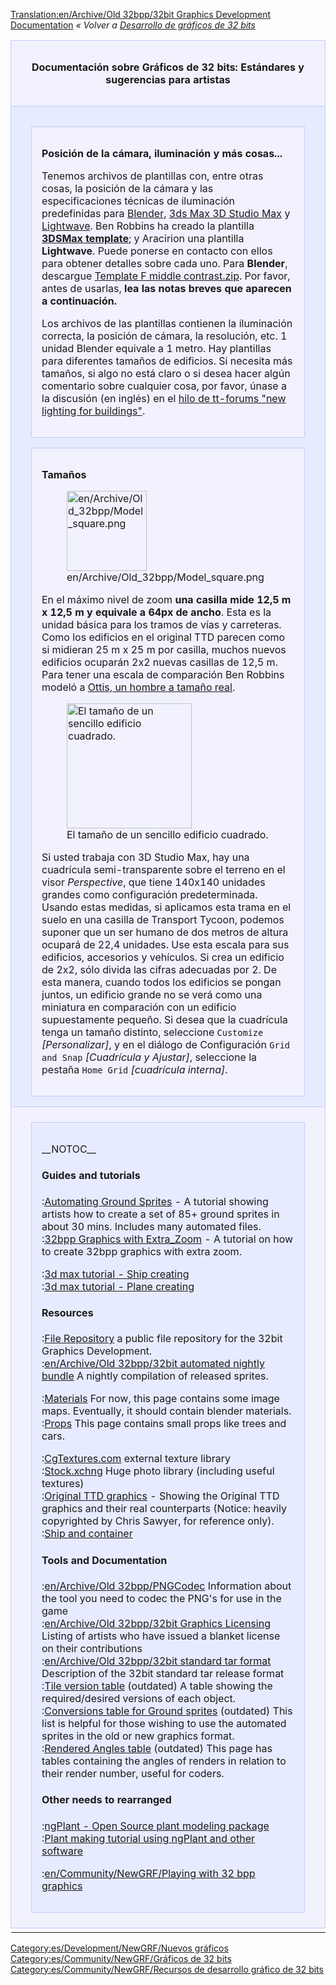 [[Translation:en/Archive/Old 32bpp/32bit Graphics Development Documentation]]
{{es/Traducción|32bit Graphics Development Documentation|60}}
{{es/Wiki/Ampliar}}
''« Volver a [[es/Archive/Old 32bpp/Desarrollo de gráficos de 32 bits|Desarrollo de gráficos de 32 bits]]''


{| width="100%"
|-
|colspan="2" style="background-color: #f1f2fe; border: 1px solid #c7c8fe; margin: 0; padding: 1em 1em 1em 1em; text-align:center"|<font size="3">'''Documentación sobre Gráficos de 32 bits: Estándares y sugerencias para artistas'''</font>
|- valign="top"
|width="50%" style="background-color: #E7EBFF; border: 1px solid #c7c8fe; margin: 0; padding: 1em 1em 0em 1em;"|

<div style="margin:1em;padding:1em;border:1px solid #c7c8fe;background:#f1f2fe;">
<font size="3">'''Posición de la cámara, iluminación y más cosas...'''</font>

Tenemos archivos de plantillas con, entre otras cosas, la posición de la cámara y las especificaciones técnicas de iluminación predefinidas para [https://www.wikipedia.org/wiki/es:Blender Blender], [https://www.wikipedia.org/wiki/es:Autodesk 3ds Max 3D Studio Max] y [https://www.wikipedia.org/wiki/es:LightWave Lightwave]. Ben Robbins ha creado la plantilla [http://www.tt-forums.net/download/file.php?id=91802 '''3DSMax template''']; y Aracirion una plantilla '''Lightwave'''. Puede ponerse en contacto con ellos para obtener detalles sobre cada uno. Para '''Blender''', descargue [http://www.tt-forums.net/download.php?id=53231 Template F middle contrast.zip]. Por favor, antes de usarlas, '''lea las notas breves que aparecen a continuación.'''

Los archivos de las plantillas contienen la iluminación correcta, la posición de cámara, la resolución, etc. 1 unidad Blender equivale a 1 metro. Hay plantillas para diferentes tamaños de edificios. Si necesita más tamaños, si algo no está claro o si desea hacer algún comentario sobre cualquier cosa, por favor, únase a la discusión (en inglés) en el [http://tt-forums.net/viewtopic.php?t=24857 hilo de tt-forums "new lighting for buildings"].
</div>

<div style="margin:1em;padding:1em;border:1px solid #c7c8fe;background:#f1f2fe;">
<font size="3">'''Tamaños'''</font>

[[File:en/Archive/Old 32bpp/Model square.png|128px|left]]

En el máximo nivel de zoom '''una casilla mide 12,5 m x 12,5 m y equivale a 64px de ancho'''. Esta es la unidad básica para los tramos de vías y carreteras. Como los edificios en el original TTD parecen como si midieran 25 m x 25 m por casilla, muchos nuevos edificios ocuparán 2x2 nuevas casillas de 12,5 m. Para tener una escala de comparación Ben Robbins modeló a [http://tt-forums.net/download.php?id=48953 Ottis, un hombre a tamaño real].

[[File:en/Archive/Old 32bpp/3dsmeasurements.jpeg|thumb|200px|right|El tamaño de un sencillo edificio cuadrado.]]

Si usted trabaja con 3D Studio Max, hay una cuadrícula semi-transparente sobre el terreno en el visor ''Perspective'', que tiene 140x140 unidades grandes como configuración predeterminada. Usando estas medidas, si aplicamos esta trama en el suelo en una casilla de Transport Tycoon, podemos suponer que un ser humano de dos metros de altura ocupará de 22,4 unidades. Use esta escala para sus edificios, accesorios y vehículos. Si crea un edificio de 2x2, sólo divida las cifras adecuadas por 2. De esta manera, cuando todos los edificios se pongan juntos, un edificio grande no se verá como una miniatura en comparación con un edificio supuestamente pequeño. Si desea que la cuadrícula tenga un tamaño distinto, seleccione <code>Customize</code> ''[Personalizar]'', y en el diálogo de Configuración <code>Grid and Snap</code> ''[Cuadrícula y Ajustar]'', seleccione la pestaña <code>Home Grid</code> ''[cuadrícula interna]''.
</div>

|width="50%" style="background-color: #E7EBFF; border: 1px solid #c7c8fe; margin: 0; padding: 1em 1em 0em 1em;"|

<div style="margin:1em;padding:1em;border:1px solid #c7c8fe;background:#f1f2fe;">
<font size="3">'''Materiales'''</font>

[[File:en/Ref-%26-amb.png|400px|center]]

Para '''todo''' material que se crea, en la ficha <code>shaders</code>, se recomienda cambiar el parámetro <code>Amb</code> (con '''0.5''' por defecto) para que coincida con el parámetro <code>Ref</code> (con '''1''' por defecto). Siempre hay que modificar <code>Ref</code> y <code>Amb</code> al mismo tiempo. Se ha decidido que <code>Amb</code> siempre debe tener el mismo valor que <code>Ref</code>, para que los materiales reflejen la la luz del sol (o de otras fuentes de luz) de la misma manera que refleja la luz de entorno (luz ambiente).  Por lo tanto, para obtener el máximo realismo, los valores deben ser los mismos. Naturalmente, esto no es una regla estricta, usted tiene libertad artística para apartarse de ella.

[[File:en/Archive/Old 32bpp/Official materials.png|150px|right]]

El archivo de plantillas contiene un archivo llamado '''official_materials.blend'''. Contiene algunos de los materiales que se necesitan a menudo, y que deberían ser los mismos en diferentes objetos, como el pavimento por ejemplo. Coloque este archivo en un lugar fijo. Cuando usted haya construido un modelo y desee utilizar un material oficial, '''simplemente vincule el material en lugar añadirlo''', Para más instrucciones consulte [[es/Usar materiales oficiales|Usar materiales oficiales]].
</div>

<div style="margin:1em;padding:1em;border:1px solid #c7c8fe;background:#f1f2fe;">
<font size="3">'''Minimize render time'''</font>

[[File:en/Archive/Old 32bpp/AO-samples.png|400px|center]]

Rendering can be quite slow. To reduce time it takes to render for previews, reduce the <code>Samples</code> value under <code>Ambient Occlusion</code>.
</div>
|-
|colspan="2" style="background-color: #f1f2fe; border: 1px solid #c7c8fe; margin: 0; padding: 0.5em 1em 0.5em 1em;"|
<div style="margin:1em;padding:1em;border:1px solid #c7c8fe;background:#E7EBFF;">
__NOTOC__
====Guides and tutorials====
;:[[en/Archive/Old 32bpp/Ground Sprites Automated (New Graphics)|Automating Ground Sprites]] - A tutorial showing artists how to create a set of 85+ ground sprites in about 30 mins. Includes many automated files.
;:[[en/Archive/Old 32bpp/How to Create 32bpp Graphics with Extra Zoom|32bpp Graphics with Extra_Zoom]] - A tutorial on how to create 32bpp graphics with extra zoom.

;:[http://www.tt-forums.net/viewtopic.php?f=36&t=39367 3d max tutorial - Ship creating]
;:[http://www.tt-forums.net/viewtopic.php?f=36&t=39195 3d max tutorial - Plane creating]

====Resources====
;:[[en/Archive/Old 32bpp/32bit Graphics Development File Repository|File Repository]] a public file repository for the 32bit Graphics Development.
;:[[en/Archive/Old 32bpp/32bit automated nightly bundle]] A nightly compilation of released sprites.

;:[[en/Archive/Old 32bpp/Standardised materials (New Graphics)|Materials]] For now, this page contains some image maps. Eventually, it should contain blender materials.
;:[[en/Archive/Old 32bpp/Props (New Graphics)|Props]] This page contains small props like trees and cars.

;:[http://www.cgtextures.com/ CgTextures.com] external texture library
;:[http://www.sxc.hu Stock.xchng] Huge photo library (including useful textures)
;:[http://www.chrissawyergames.com/feature1a.htm Original TTD graphics] - Showing the Original TTD graphics and their real counterparts (Notice: heavily copyrighted by Chris Sawyer, for reference only).
;:[http://www.tt-forums.net/viewtopic.php?f=36&t=14549&start=5000 Ship and container]

====Tools and Documentation====
;:[[en/Archive/Old 32bpp/PNGCodec]] Information about the tool you need to codec the PNG's for use in the game
;:[[en/Archive/Old 32bpp/32bit Graphics Licensing]] Listing of artists who have issued a blanket license on their contributions
;:[[en/Archive/Old 32bpp/32bit standard tar format]] Description of the 32bit standard tar release format
;:[[en/Archive/Old 32bpp/Tile version table (New graphics)|Tile version table]] (outdated) A table showing the required/desired versions of each object.
;:[[en/Archive/Old 32bpp/Ground sprites conversions list (New Graphics)|Conversions table for Ground sprites]] (outdated) This list is helpful for those wishing to use the automated sprites in the old or new graphics format.
;:[[en/Archive/Old 32bpp/Rendered Angles table (New graphics)|Rendered Angles table]] (outdated) This page has tables containing the angles of renders in relation to their render number, useful for coders.

====Other needs to rearranged====  
;:[http://ngplant.sourceforge.net/ ngPlant - Open Source plant modeling package]
;:[http://yorik.orgfree.com/tutorials/treemaking.html Plant making tutorial using ngPlant and other software]

;:[[en/Community/NewGRF/Playing with 32 bpp graphics]]

</div>
|-
|}

{{es/Community/NewGRF/Caja de navegación de desarrollo gráfico}}

[[Category:es/Development/NewGRF/Nuevos gráficos]][[Category:es/Community/NewGRF/Gráficos de 32 bits]][[Category:es/Community/NewGRF/Recursos de desarrollo gráfico de 32 bits]]